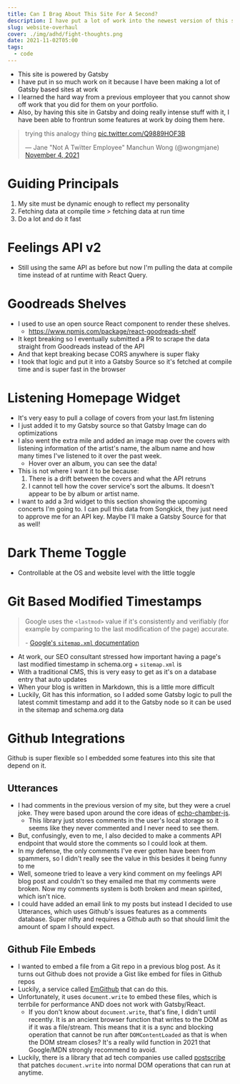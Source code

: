 ```yaml
---
title: Can I Brag About This Site For A Second?
description: I have put a lot of work into the newest version of this site and I want to tell you about it.
slug: website-overhaul
cover: ./img/adhd/fight-thoughts.png
date: 2021-11-02T05:00
tags:
  - code
---
```



* This site is powered by Gatsby
* I have put in so much work on it because I have been making a lot of Gatsby based sites at work
* I learned the hard way from a previous employeer that you cannot show off work that you did for them on your
  portfolio.
* Also, by having this site in Gatsby and doing really intense stuff with it, I have been able to frontrun some features
  at work by doing them here.

<blockquote class="twitter-tweet"><p lang="en" dir="ltr">trying this analogy thing <a href="https://t.co/Q9889HOF3B">pic.twitter.com/Q9889HOF3B</a></p>&mdash; Jane &quot;Not A Twïtter Employee&quot; Manchun Wong (@wongmjane) <a href="https://twitter.com/wongmjane/status/1456360721084674098?ref_src=twsrc%5Etfw">November 4, 2021</a></blockquote>

# Guiding Principals

1. My site must be dynamic enough to reflect my personality
2. Fetching data at compile time > fetching data at run time
3. Do a lot and do it fast

# Feelings API v2

* Still using the same API as before but now I'm pulling the data at compile time instead of at runtime with React
  Query.

# Goodreads Shelves

* I used to use an open source React component to render these shelves.
  * https://www.npmjs.com/package/react-goodreads-shelf
* It kept breaking so I eventually submitted a PR to scrape the data straight from Goodreads instead of the API
* And that kept breaking becase CORS anywhere is super flaky
* I took that logic and put it into a Gatsby Source so it's fetched at compile time and is super fast in the browser

# Listening Homepage Widget

* It's very easy to pull a collage of covers from your last.fm listening
* I just added it to my Gatsby source so that Gatsby Image can do optimizations
* I also went the extra mile and added an image map over the covers with listening information of the artist's name, the
  album name and how many times I've listened to it over the past week.
  * Hover over an album, you can see the data!
* This is not where I want it to be because:
  1. There is a drift between the covers and what the API retruns
  2. I cannot tell how the cover service's sort the albums. It doesn't appear to be by album or artist name.
* I want to add a 3rd widget to this section showing the upcoming concerts I'm going to. I can pull this data from
  Songkick, they just need to approve me for an API key. Maybe I'll make a Gatsby Source for that as well!

# Dark Theme Toggle

* Controllable at the OS and website level with the little toggle

# Git Based Modified Timestamps

> Google uses the `<lastmod>` value if it's consistently and verifiably (for example by comparing to the last
> modification of the page) accurate.
>
> \- [Google's `sitemap.xml` documentation](https://developers.google.com/search/docs/advanced/sitemaps/build-sitemap)

* At work, our SEO consultant stressed how important having a page's last modified timestamp in schema.org +
  `sitemap.xml` is
* With a traditional CMS, this is very easy to get as it's on a database entry that auto updates
* When your blog is written in Markdown, this is a little more difficult
* Luckily, Git has this information, so I added some Gatsby logic to pull the latest commit timestamp and add it to the
  Gatsby node so it can be used in the sitemap and schema.org data

# Github Integrations

Github is super flexible so I embedded some features into this site that depend on it.

## Utterances

* I had comments in the previous version of my site, but they were a cruel joke. They were based upon around the core
  ideas of [echo-chamber-js](https://github.com/tessalt/echo-chamber-js).
  * This library just stores comments in the user's local storage so it seems like they never commented and I never need
    to see them.
* But, confusingly, even to me, I also decided to make a comments API endpoint that would store the comments so I could
  look at them.
* In my defense, the only comments I've ever gotten have been from spammers, so I didn't really see the value in this
  besides it being funny to me
* Well, someone tried to leave a very kind comment on my feelings API blog post and couldn't so they emailed me that my
  comments were broken. Now my comments system is both broken and mean spirited, which isn't nice.
* I could have added an email link to my posts but instead I decided to use Utterances, which uses Github's issues
  features as a comments database. Super nifty and requires a Github auth so that should limit the amount of spam
  I should expect.

## Github File Embeds

<GitHubFileEmbed fileURL="https://github.com/eligundry/eligundry.com/blob/master/gatsby/src/components/Shared/GitHubFileEmbed.tsx#L40-L86" />

* I wanted to embed a file from a Git repo in a previous blog post. As it turns out Github does not provide a Gist like
  embed for files in Github repos
* Luckily, a service called [EmGithub][emgithub] that can do this.
* Unfortunately, it uses `document.write` to embed these files, which is terrbile for performance AND does not work with
  Gatsby/React.
  * If you don't know about `document.write`, that's fine, I didn't until recently. It is an ancient browser function
    that writes to the DOM as if it was a file/stream. This means that it is a sync and blocking operation that cannot
    be run after `DOMContentLoaded` as that is when the DOM stream closes? It's a really wild function in 2021 that
    Google/MDN strongly recommend to avoid.
* Luckily, there is a library that ad tech companies use called [postscribe][postscribe] that patches `document.write`
  into normal DOM operations that can run at anytime.


[emgithub]: https://emgithub.com/
[postscribe]: https://github.com/krux/postscribe
